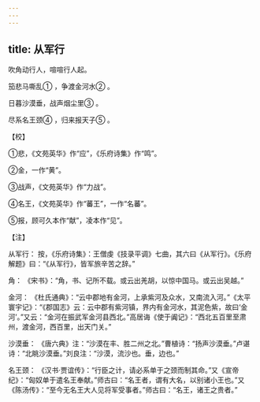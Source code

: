 ```yaml
---
---
---
```

title: 从军行
---




吹角动行人，喧喧行人起。

笳悲马嘶乱① ，争渡金河水② 。

日暮沙漠垂，战声烟尘里③ 。

尽系名王颈④ ，归来报天子⑤ 。

【校】

①悲，《文苑英华》作“应”，《乐府诗集》作“鸣”。

②金，一作“黄”。

③战声，《文苑英华》作“力战”。

④名王，《文苑英华》作“蕃王”，一作“名蕃”。

⑤报，顾可久本作“献”，凌本作“见”。

【注】

从军行： 按，《乐府诗集》：王僧虔《技录平调》七曲，其六曰《从军行》。《乐府解题》曰：“《从军行》，皆军旅辛苦之辞。”

角： 《宋书》：“角，书、记所不载。或云出羌胡，以惊中国马。或云出吴越。”

金河： 《杜氏通典》：“云中郡地有金河，上承紫河及众水，又南流入河。”《太平寰宇记》：“《郡国志》云：云中郡有紫河镇，界内有金河水，其泥色紫，故曰‘金河’。”又云：“金河在振武军金河县西北。”高居诲《使于阗记》：“西北五百里至肃州，渡金河，西百里，出天门关。”

沙漠垂： 《唐六典》注：“沙漠在丰、胜二州之北。”曹植诗：“扬声沙漠垂。”卢谌诗：“北眺沙漠垂。”刘良注：“沙漠，流沙也。垂，边也。”

名王颈： 《汉书·贾谊传》：“行臣之计，请必系单于之颈而制其命。”又《宣帝纪》：“匈奴单于遣名王奉献。”师古曰：“名王者，谓有大名，以别诸小王也。”又《陈汤传》：“至今无名王大人见将军受事者。”师古曰：“名王，诸王之贵者。”